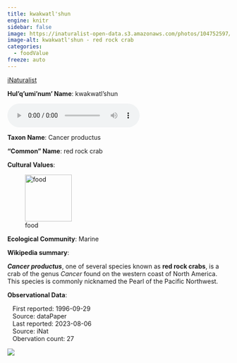 ```yaml
---
title: kwakwatl'shun
engine: knitr
sidebar: false
image: https://inaturalist-open-data.s3.amazonaws.com/photos/104752597/medium.jpeg
image-alt: kwakwatl'shun - red rock crab
categories:
  - foodValue
freeze: auto
---
```


<div role="img" class="imerss-photo" style="background-image: url(https://inaturalist-open-data.s3.amazonaws.com/photos/104752597/medium.jpeg)" 
 alt="kwakwatl'shun - red rock crab">
 <a href="https://www.inaturalist.org/taxa/47826" target="_blank" class="taxonDisplay-iNat-extern">iNaturalist<span class="external-link"></span></a>
</div>

**Hul'q'umi'num' Name**: kwakwatl'shun

<audio controls>
  <source src="../../NA" type="audio/mpeg">
</audio>

**Taxon Name**: Cancer productus

**"Common" Name**: red rock crab

**Cultural Values**:

:::{layout-nrow=1}
![food](/files/food.svg){width=106px}
:::

**Ecological Community**: Marine

**Wikipedia summary**:
<p class="mw-empty-elt">
</p>

<p><i><b>Cancer productus</b></i>, one of several species known as <b>red rock crabs</b>, is a crab of the genus <i>Cancer</i> found on the western coast of North America. This species is commonly nicknamed the Pearl of the Pacific Northwest.

**Observational Data**:

|    First reported: 1996-09-29

|    Source: dataPaper

|    Last reported: 2023-08-06

|    Source: iNat

|    Obervation count: 27

![](community_dist.png)
